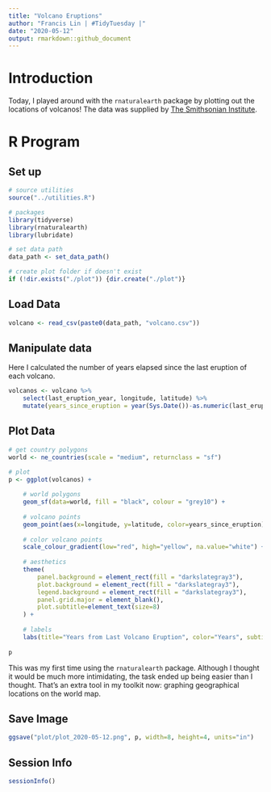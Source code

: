 ```yaml
---
title: "Volcano Eruptions"
author: "Francis Lin | #TidyTuesday |"
date: "2020-05-12"
output: rmarkdown::github_document
---
```


# Introduction

Today, I played around with the `rnaturalearth` package by plotting out the locations of volcanos! The data was supplied by [The Smithsonian Institute](https://volcano.si.edu/).

# R Program

## Set up

```r
# source utilities
source("../utilities.R")

# packages
library(tidyverse)
library(rnaturalearth)
library(lubridate)

# set data path
data_path <- set_data_path()

# create plot folder if doesn't exist
if (!dir.exists("./plot")) {dir.create("./plot")}
```


## Load Data

```r
volcano <- read_csv(paste0(data_path, "volcano.csv"))
```


## Manipulate data

Here I calculated the number of years elapsed since the last eruption of each volcano.

```r
volcanos <- volcano %>%
    select(last_eruption_year, longitude, latitude) %>%
    mutate(years_since_eruption = year(Sys.Date())-as.numeric(last_eruption_year))
```


## Plot Data

```r
# get country polygons
world <- ne_countries(scale = "medium", returnclass = "sf")

# plot
p <- ggplot(volcanos) +
    
    # world polygons
    geom_sf(data=world, fill = "black", colour = "grey10") +
    
    # volcano points
    geom_point(aes(x=longitude, y=latitude, color=years_since_eruption), size=1, alpha=0.9) + 
    
    # color volcano points
    scale_colour_gradient(low="red", high="yellow", na.value="white") +
    
    # aesthetics
    theme(
        panel.background = element_rect(fill = "darkslategray3"),
        plot.background = element_rect(fill = "darkslategray3"),
        legend.background = element_rect(fill = "darkslategray3"),
        panel.grid.major = element_blank(),
        plot.subtitle=element_text(size=8)
    ) +
    
    # labels
    labs(title="Years from Last Volcano Eruption", color="Years", subtitle="Points in white are unknown", x="", y="")
    
p
```

This was my first time using the `rnaturalearth` package. Although I thought it would be much more intimidating, the task ended up being easier than I thought. That's an extra tool in my toolkit now: graphing geographical locations on the world map.


## Save Image

```r
ggsave("plot/plot_2020-05-12.png", p, width=8, height=4, units="in")
```


## Session Info

```r
sessionInfo()
```
